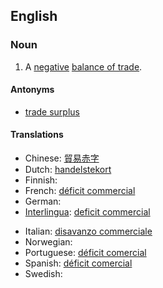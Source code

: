 ==English==

===Noun===
{{en-noun|sg=[[trade]] [[deficit]]}}

# {{economics}} A [[negative]] [[balance of trade]].

====Antonyms====
* [[trade surplus]]

====Translations====
{{trans-top|negative balance of trade}}
* Chinese: [[貿易赤字]]
* Dutch: [[handelstekort]] {{n}}
* Finnish: {{t-|fi|kauppavaje}}
* French: [[déficit commercial]] {{m}}
* German: {{t-|de|Handelsdefizit|n}}
* [[Interlingua]]: [[deficit commercial]]
{{trans-mid}}
* Italian: [[disavanzo commerciale]]
* Norwegian: {{t|no|handelsunderskudd|n}}
* Portuguese: [[déficit comercial]]
* Spanish: [[déficit comercial]] {{m}}
* Swedish: {{t|sv|handelsunderskott}}
{{trans-bottom}}